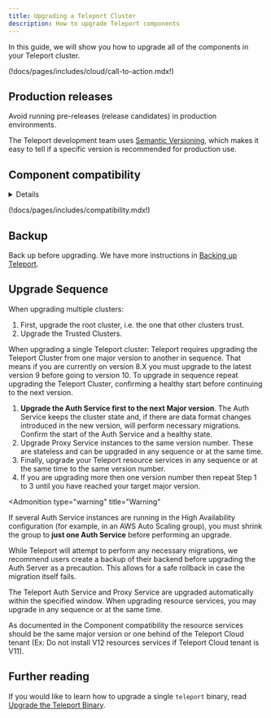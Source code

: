 ```yaml
---
title: Upgrading a Teleport Cluster
description: How to upgrade Teleport components
---
```


In this guide, we will show you how to upgrade all of the components in your
Teleport cluster.

(!docs/pages/includes/cloud/call-to-action.mdx!)

## Production releases

<Notice type="warning">
  Avoid running pre-releases (release candidates) in production environments.
</Notice>

The Teleport development team uses [Semantic Versioning](https://semver.org/),
which makes it easy to tell if a specific version is recommended for production
use.

## Component compatibility

<Details
scope={["cloud"]}
scopeOnly
opened
title="Auth Service and Proxy Service versions">

In Teleport Cloud, we manage the Auth and Proxy Services for you. You can
determine the current version of these services by running the following
command, where `mytenant` is the name of your Teleport Cloud tenant:

```code
$ curl -s https://mytenant.teleport.sh/webapi/ping | jq '.server_version'
```

Read the following rules to ensure that your Teleport resource services (e.g.,
the SSH Service and Database Service) are compatible with the Teleport Auth and
Proxy Services. You should check the version of the Auth and Proxy Services
regularly to make sure that your Teleport resource services are compatible.

</Details>

(!docs/pages/includes/compatibility.mdx!)

## Backup

Back up before upgrading. We have more instructions in [Backing up Teleport](./backup-restore.mdx).

## Upgrade Sequence

When upgrading multiple clusters:

1. First, upgrade the root cluster, i.e. the one that other clusters trust.
2. Upgrade the Trusted Clusters.

<Tabs>
<TabItem scope={["enterprise", "oss"]} label="Self-Hosted">
When upgrading a single Teleport cluster:

<Notice type="tip">
Teleport requires upgrading the Teleport Cluster from one major version to another in sequence.
That means if you are currently on version 8.X you must upgrade to the latest version 9 before
going to version 10. To upgrade in sequence repeat upgrading the Teleport Cluster, confirming
a healthy start before continuing to the next version.
</Notice>

1. **Upgrade the Auth Service first to the next Major version**. The Auth Service keeps the cluster state
   and, if there are data format changes introduced in the new version, will
   perform necessary migrations.  Confirm the start of the Auth Service and a healthy state.
2. Upgrade Proxy Service instances to the same version number. These are stateless and can be upgraded in
   any sequence or at the same time.
3. Finally, upgrade your Teleport resource services in any sequence or at the
   same time to the same version number.
4. If you are upgrading more then one version number then repeat Step 1 to 3 until you have reached your target
   major version.

<Admonition
  type="warning"
  title="Warning"
>
  If several Auth Service instances are running in the High Availability configuration
  (for example, in an AWS Auto Scaling group), you must shrink the group to
  **just one Auth Service** before performing an upgrade.

While Teleport will attempt to perform any necessary migrations, we recommend users create a backup of their backend before upgrading the Auth Server as a
precaution. This allows for a safe rollback in case the migration itself fails.

</Admonition>

</TabItem>
<TabItem scope={["cloud"]} label="Teleport Cloud">

The Teleport Auth Service and Proxy Service are upgraded automatically within the specified
window. When upgrading resource services, you may upgrade in any sequence or at the same
time.

As documented in the Component compatibility the resource services should be the same major version or
one behind of the Teleport Cloud tenant (Ex: Do not install V12 resources services if Teleport Cloud tenant is V11).

</TabItem>
</Tabs>

## Further reading

If you would like to learn how to upgrade a single `teleport` binary, read
[Upgrade the Teleport Binary](../admin/upgrading-the-teleport-binary.mdx).

